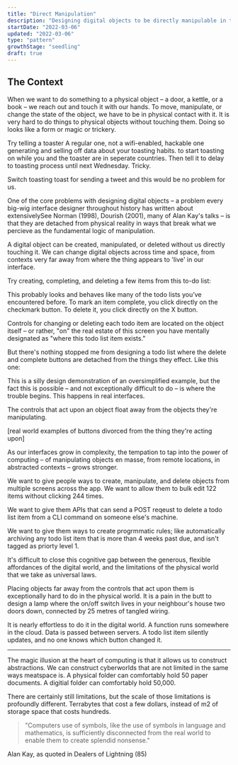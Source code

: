```yaml
---
title: "Direct Manipulation"
description: "Designing digital objects to be directly manipulable in the same way physical objects are"
startDate: "2022-03-06"
updated: "2022-03-06"
type: "pattern"
growthStage: "seedling"
draft: true
---
```



<h2 className="micro">The Context</h2>

When we want to do something to a physical object – a door, a kettle, or a book – we reach out and touch it with our hands. To move, manipulate, or change the state of the object, we have to be in physical contact with it. It is very hard to do things to physical objects without touching them. Doing so looks like a form or magic or trickery.

Try telling a toaster <Footnote idName={1}>A regular one, not a wifi-enabled, hackable one generating and selling off data about your toasting habits.</Footnote> to start toasting on while you and the toaster are in seperate countries. Then tell it to delay to toasting process until next Wednesday. Tricky.

Switch toasting toast for sending a tweet and this would be no problem for us.

One of the core problems with designing digital objects – a problem every big-wig interface designer throughout history has written about extensively<Footnote idName={2}>See Norman (1998), Dourish (2001), many of Alan Kay's talks</Footnote> – is that they are detached from physical reality in ways that break what we percieve as the fundamental logic of manipulation.

A digital object can be created, manipulated, or deleted without us directly touching it. We can change digital objects across time and space, from contexts very far away from where the thing appears to 'live' in our interface.

Try creating, completing, and deleting a few items from this to-do list:

This probably looks and behaves like many of the todo lists you’ve encountered before. To mark an item complete, you click directly on the checkmark button. To delete it, you click directly on the X button.

Controls for changing or deleting each todo item are located on the object itself – or rather, "on" the real estate of this screen you have mentally designated as "where this todo list item exists."

But there's nothing stopped me from designing a todo list where the delete and complete buttons are detached from the things they effect. Like this one:

This is a silly design demonstration of an oversimplified example, but the fact this is possible – and not exceptionally difficult to do – is where the trouble begins. This happens in real interfaces.

The controls that act upon an object float away from the objects they're manipulating.

[real world examples of buttons divorced from the thing they're acting upon]

As our interfaces grow in complexity, the tempation to tap into the power of computing – of manipulating objects en masse, from remote locations, in abstracted contexts – grows stronger.

We want to give people ways to create, manipulate, and delete objects from multiple screens across the app. We want to allow them to bulk edit 122 items without clicking 244 times.

We want to give them APIs that can send a POST reqeust to delete a todo list item from a CLI command on someone else's machine.

We want to give them ways to create progrmmatic rules; like automatically archiving any todo list item that is more than 4 weeks past due, and isn't tagged as priorty level 1.

It's difficult to close this cognitive gap between the generous, flexible affordances of the digital world, and the limitations of the physical world that we take as universal laws.

Placing objects far away from the controls that act upon them is exceptionally hard to do in the physical world. It is a pain in the butt to design a lamp where the on/off switch lives in your neighbour's house two doors down, connected by 25 metres of tangled wiring.

It is nearly effortless to do it in the digital world. A function runs somewhere in the cloud. Data is passed between servers. A todo list item silently updates, and no one knows which button changed it.

---

The magic illusion at the heart of computing is that it allows us to construct abstractions. We can construct cyberworlds that are not limited in the same ways meatspace is. A physical folder can comfortably hold 50 paper documents. A digitial folder can comfortably hold 50,000.

There are certainly still limitations, but the scale of those limitations is profoundly different. Terrabytes that cost a few dollars, instead of m2 of storage space that costs hundreds.

> "Computers use of symbols, like the use of symbols in language and mathematics, is sufficiently disconnected from the real world to enable them to create splendid nonsense."

<Subtext>Alan Kay, as quoted in Dealers of Lightning (85)</Subtext>
